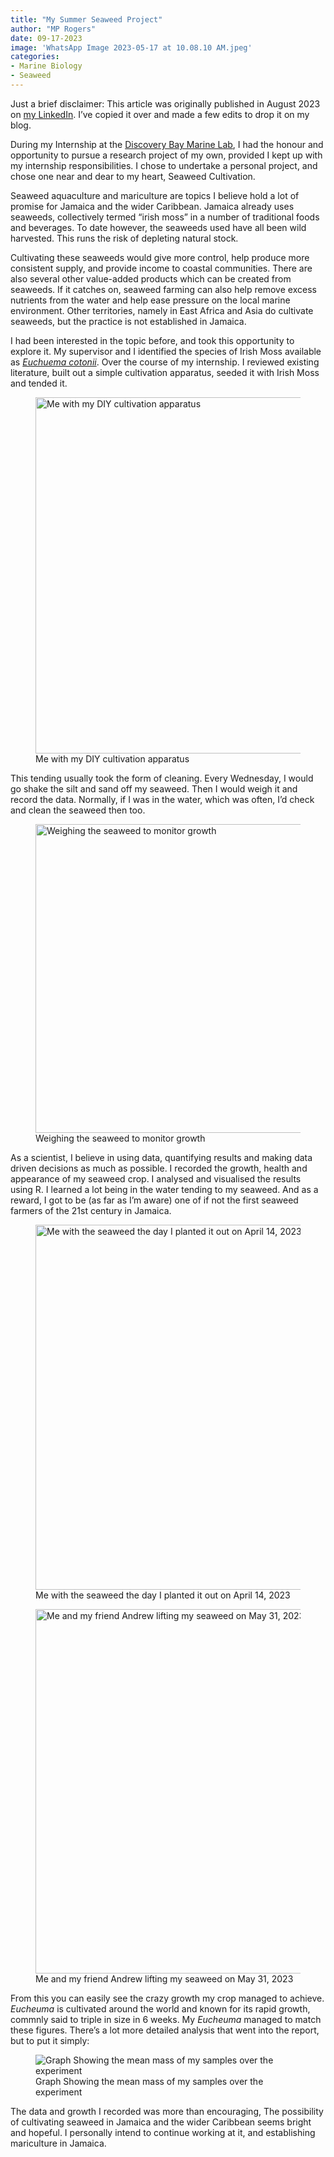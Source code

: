 ```yaml
---
title: "My Summer Seaweed Project"
author: "MP Rogers"
date: 09-17-2023
image: 'WhatsApp Image 2023-05-17 at 10.08.10 AM.jpeg'
categories:
- Marine Biology
- Seaweed
---
```


Just a brief disclaimer: This article was originally published in August 2023 on [my LinkedIn](https://www.linkedin.com/posts/matthew-pierre-rogers-786362224_a-quick-review-of-my-seaweed-farming-on-my-activity-7100559153772797952-YKgq?utm_source=share&utm_medium=member_desktop). I've copied it over and made a few edits to drop it on my blog.

During my Internship at the [Discovery Bay Marine Lab](https://www.mona.uwi.edu/cms/dbml/dbml.html), I had the honour and opportunity to pursue a research project of my own, provided I kept up with my internship responsibilities. I chose to undertake a personal project, and chose one near and dear to my heart, Seaweed Cultivation.

Seaweed aquaculture and mariculture are topics I believe hold a lot of promise for Jamaica and the wider Caribbean. Jamaica already uses seaweeds, collectively termed "irish moss" in a number of traditional foods and beverages. To date however, the seaweeds used have all been wild harvested. This runs the risk of depleting natural stock.

Cultivating these seaweeds would give more control, help produce more consistent supply, and provide income to coastal communities. There are also several other value-added products which can be created from seaweeds. If it catches on, seaweed farming can also help remove excess nutrients from the water and help ease pressure on the local marine environment. Other territories, namely in East Africa and Asia do cultivate seaweeds, but the practice is not established in Jamaica.

I had been interested in the topic before, and took this opportunity to explore it. My supervisor and I identified the species of Irish Moss available as [*Euchuema cotonii*](https://en.wikipedia.org/wiki/Eucheuma). Over the course of my internship. I reviewed existing literature, built out a simple cultivation apparatus, seeded it with Irish Moss and tended it.

![Me with my DIY cultivation apparatus](Me%20with%20raft%202.jpeg){fig-align="center" width="570"}

This tending usually took the form of cleaning. Every Wednesday, I would go shake the silt and sand off my seaweed. Then I would weigh it and record the data. Normally, if I was in the water, which was often, I'd check and clean the seaweed then too.

![Weighing the seaweed to monitor growth](Sample%20on%20Scale.jpeg){fig-align="center" width="494"}

As a scientist, I believe in using data, quantifying results and making data driven decisions as much as possible. I recorded the growth, health and appearance of my seaweed crop. I analysed and visualised the results using R. I learned a lot being in the water tending to my seaweed. And as a reward, I got to be (as far as I'm aware) one of if not the first seaweed farmers of the 21st century in Jamaica.

![Me with the seaweed the day I planted it out on April 14, 2023](Me%20with%20raft%20by%20dock.jpeg){fig-align="center" width="584"}

![Me and my friend Andrew lifting my seaweed on May 31, 2023](Lifted%20Raft%20May%2031,%202023.jpg){fig-align="center" width="583"}

From this you can easily see the crazy growth my crop managed to achieve. *Eucheuma* is cultivated around the world and known for its rapid growth, commnly said to triple in size in 6 weeks. My *Eucheuma* managed to match these figures. There's a lot more detailed analysis that went into the report, but to put it simply:

![Graph Showing the mean mass of my samples over the experiment](Mean%20Seaweed%20Mass%20Plot.png){fig-align="center"}

The data and growth I recorded was more than encouraging, The possibility of cultivating seaweed in Jamaica and the wider Caribbean seems bright and hopeful. I personally intend to continue working at it, and establishing mariculture in Jamaica.
